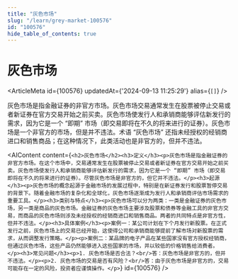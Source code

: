 ```yaml
---
title: "灰色市场"
slug: "/learn/grey-market-100576"
id: "100576"
hide_table_of_contents: true
---
```



# 灰色市场

<ArticleMeta id={100576} updatedAt={'2024-09-13 11:25:29'} alias={`[]`} />
<div className='border-solid border-b border-t-0 my-4 border-[var(--ifm-color-gray-300)]' />

灰色市场是指金融证券的非官方市场。灰色市场交易通常发生在股票被停止交易或者新证券在官方交易开始之前买卖。灰色市场使发行人和承销商能够评估新发行的需求，因为它是一个 “即期” 市场（即交易即将在不久的将来进行的证券）。灰色市场是一个非官方的市场，但是并不违法。术语 “灰色市场” 还指未经授权的经销商进口和销售商品；在这种情况下，此类活动也是非官方的，但并不违法。

<AIContent content={`<h2>灰色市场</h2><h3>定义</h3><p>灰色市场是指金融证券的非官方市场。在这个市场中，交易通常发生在股票被停止交易或者新证券在官方交易开始之前买卖。灰色市场使发行人和承销商能够评估新发行的需求，因为它是一个 “即期” 市场（即交易即将在不久的将来进行的证券）。尽管灰色市场是非官方的，但它并不违法。</p><h3>起源</h3><p>灰色市场的概念起源于金融市场的发展过程中，特别是在新证券发行和股票暂停交易的背景下。随着金融市场的复杂化和全球化，灰色市场逐渐成为发行人和承销商评估市场需求的重要工具。</p><h3>类别与特点</h3><p>灰色市场可以分为两类：一类是金融证券的灰色市场，另一类是商品的灰色市场。金融证券的灰色市场主要涉及股票和债券等金融工具的非官方交易，而商品的灰色市场则涉及未经授权的经销商进口和销售商品。两者的共同特点是非官方性，但并不违法。</p><h3>具体案例</h3><p>案例一：某公司计划在下个月发行新股票。在正式发行之前，灰色市场上的交易已经开始，这使得公司和承销商能够提前了解市场对新股票的需求，从而调整发行策略。</p><p>案例二：某品牌的电子产品在某些国家没有官方授权经销商，但通过灰色市场，这些产品仍然能够进入这些国家的市场，并以较低的价格销售给消费者。</p><h3>常见问题</h3><p>1. 灰色市场是否合法？<br/>答：灰色市场是非官方的，但并不违法。</p><p>2. 灰色市场的交易是否有风险？<br/>答：由于灰色市场是非官方的，交易可能存在一定的风险，投资者应谨慎操作。</p>`} id={100576} />
